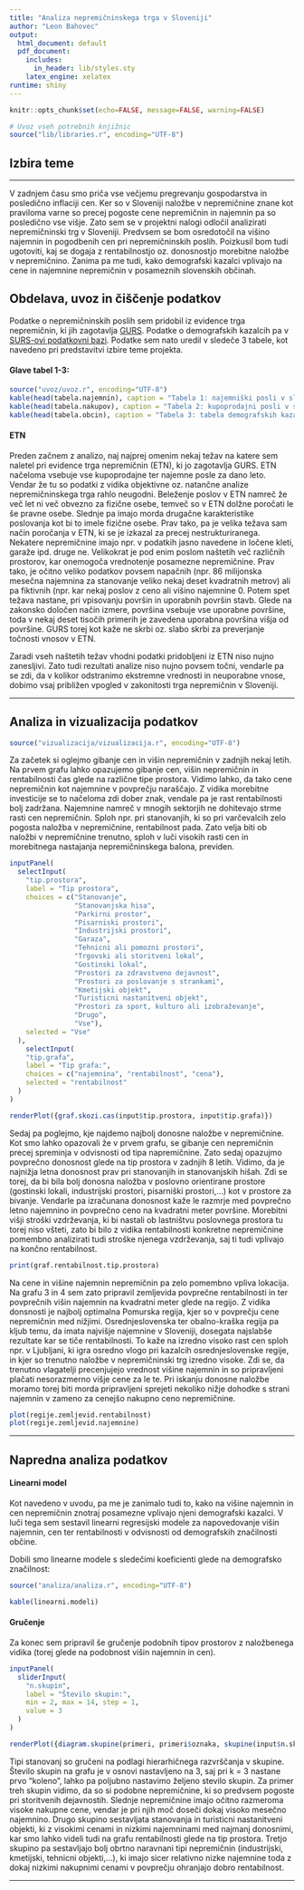 ```yaml
---
title: "Analiza nepremičninskega trga v Sloveniji"
author: "Leon Bahovec"
output:
  html_document: default
  pdf_document:
    includes:
      in_header: lib/styles.sty
    latex_engine: xelatex
runtime: shiny
---
```


```r
knitr::opts_chunk$set(echo=FALSE, message=FALSE, warning=FALSE)

# Uvoz vseh potrebnih knjižnic
source("lib/libraries.r", encoding="UTF-8")

```


## Izbira teme

***
V zadnjem času smo priča vse večjemu pregrevanju gospodarstva in posledično inflaciji cen. Ker so v Sloveniji naložbe v nepremičnine znane kot praviloma varne so precej pogoste cene nepremičnin in najemnin pa so posledično vse višje. Zato sem se v projektni nalogi odločil analizirati nepremičninski trg v Sloveniji. Predvsem se bom  osredotočil na višino najemnin in pogodbenih cen pri nepremičninskih poslih. Poizkusil bom tudi ugotoviti, kaj se dogaja z rentabilnostjo oz. donosnostjo morebitne naložbe v nepremičnino. Zanima pa me tudi, kako demografski kazalci vplivajo na cene in najemnine nepremičnin v posameznih slovenskih občinah. 



## Obdelava, uvoz in čiščenje podatkov

Podatke o nepremičninskih poslih sem pridobil iz evidence trga nepremičnin, ki jih zagotavlja [GURS](https://egp.gu.gov.si/egp/). Podatke o demografskih kazalcih pa v [SURS-ovi podatkovni bazi](https://pxweb.stat.si/SiStatData/pxweb/sl/Data/Data/2640010S.px/). Podatke sem nato uredil v sledeče 3 tabele, kot navedeno pri predstavitvi izbire teme projekta. 

#### Glave tabel 1-3:



```r
source("uvoz/uvoz.r", encoding="UTF-8")
kable(head(tabela.najemnin), caption = "Tabela 1: najemniški posli v sloveniji 2013 - 2020")
kable(head(tabela.nakupov), caption = "Tabela 2: kupoprodajni posli v sloveniji 2013 - 2020")
kable(head(tabela.obcin), caption = "Tabela 3: tabela demografskih kazalcev občin 2013 - 2020")
```

#### ETN

Preden začnem z analizo, naj najprej omenim nekaj težav na katere sem naletel pri evidence trga nepremičnin (ETN), ki jo zagotavlja GURS. ETN načeloma vsebuje vse kupoprodajne ter najemne posle za dano leto. Vendar že tu so podatki z vidika objektivne oz. natančne analize nepremičninskega trga rahlo neugodni. Beleženje poslov v ETN namreč že več let ni več obvezno za fizične osebe, temveč so v ETN dolžne poročati le še pravne osebe. Slednje pa imajo morda drugačne karakteristike poslovanja kot bi to imele fizične osebe. Prav tako, pa je velika težava sam način poročanja v ETN, ki se je izkazal za precej nestrukturiranega.  Nekatere nepremičnine imajo npr. v podatkih jasno navedene in ločene kleti, garaže ipd. druge ne. Velikokrat je pod enim poslom naštetih več različnih prostorov, kar onemogoča vrednotenje posamezne nepremičnine. Prav tako, je očitno veliko podatkov povsem napačnih (npr. 86 milijonska mesečna najemnina za stanovanje veliko nekaj deset kvadratnih metrov) ali pa fiktivnih (npr. kar nekaj poslov z ceno ali višino najemnine 0. Potem spet težava nastane, pri vpisovanju površin in uporabnih površin stavb. Glede na zakonsko določen način izmere, površina vsebuje vse uporabne površine, toda v nekaj deset tisočih primerih je zavedena uporabna površina višja od površine. GURS torej kot kaže ne skrbi oz. slabo skrbi za preverjanje točnosti vnosov v ETN.

Zaradi vseh naštetih težav vhodni podatki pridobljeni iz ETN niso nujno zanesljivi. Zato tudi rezultati analize niso nujno povsem točni, vendarle pa se zdi, da v kolikor odstranimo ekstremne vrednosti in neuporabne vnose, dobimo vsaj približen vpogled v zakonitosti trga nepremičnin v Sloveniji.


***

## Analiza in vizualizacija podatkov



```r

source("vizualizacija/vizualizacija.r", encoding="UTF-8")


```
Za začetek si oglejmo gibanje cen in višin nepremičnin v zadnjih nekaj letih. Na prvem grafu lahko opazujemo gibanje cen, višin nepremičnin in rentabilnosti čas glede na različne tipe prostora. Vidimo lahko, da tako cene nepremičnin kot najemnine v povprečju naraščajo. Z vidika morebitne investicije se to načeloma zdi dober znak, vendale pa je rast rentabilnosti bolj zadržana. Najemnine namreč v mnogih sektorjih ne dohitevajo strme rasti cen nepremičnin. Sploh npr. pri stanovanjih, ki so pri varčevalcih zelo pogosta naložba v nepremičnine, rentabilnost pada. Zato velja biti ob naložbi v nepremičnine trenutno, sploh v luči visokih rasti cen in morebitnega nastajanja nepremičninskega balona, previden.

```r
inputPanel(
  selectInput(
    "tip.prostora",
    label = "Tip prostora",
    choices = c("Stanovanje", 
                "Stanovanjska hisa", 
                "Parkirni prostor", 
                "Pisarniski prostori", 
                "Industrijski prostori", 
                "Garaza",
                "Tehnicni ali pomozni prostori",
                "Trgovski ali storitveni lokal",
                "Gostinski lokal", 
                "Prostori za zdravstveno dejavnost",
                "Prostori za poslovanje s strankami",
                "Kmetijski objekt",
                "Turisticni nastanitveni objekt",
                "Prostori za sport, kulturo ali izobraževanje",
                "Drugo",
                "Vse"),
    selected = "Vse"
  ),
    selectInput(
    "tip.grafa",
    label = "Tip grafa:",
    choices = c("najemnina", "rentabilnost", "cena"),
    selected = "rentabilnost"
  )
)

```


```r
renderPlot({graf.skozi.cas(input$tip.prostora, input$tip.grafa)})
```

Sedaj pa poglejmo, kje najdemo najbolj donosne naložbe v nepremičnine. Kot smo lahko opazovali že v prvem grafu, se gibanje cen nepremičnin precej spreminja v odvisnosti od tipa napremičnine. Zato sedaj opazujmo povprečno donosnost glede na tip prostora v zadnjih 8 letih. Vidimo, da je najnižja letna donosnost prav pri stanovanjih in stanovanjskih hišah. Zdi se torej, da bi bila bolj donosna naložba v poslovno orientirane prostore (gostinski lokali, industrijski prostori, pisarniški prostori,...) kot v prostore za bivanje. Vendarle pa izračunana donosnost kaže le razmrje med povprečno letno najemnino in povprečno ceno na kvadratni meter površine. Morebitni višji stroški vzdrževanja, ki bi nastali ob lastništvu poslovnega prostora tu torej niso všteti, zato bi bilo z vidika rentabilnosti konkretne nepremičnine pomembno analizirati tudi stroške njenega vzdrževanja, saj ti tudi vplivajo na končno rentabilnost.

```r
print(graf.rentabilnost.tip.prostora)
```

Na cene in višine najemnin nepremičnin pa zelo pomembno vpliva lokacija. Na grafu 3 in 4 sem zato pripravil zemljevida povprečne rentabilnosti in ter povprečnih višin najemnin na kvadratni meter glede na regijo. Z vidika donsnosti je najbolj optimalna Pomurska regija, kjer so v povprečju cene nepremičnin med nižjimi. Osrednjeslovenska ter obalno-kraška regija pa kljub temu, da imata najvišje najemnine v Sloveniji, dosegata najslabše rezultate kar se tiče rentabilnosti. To kaže na izredno visoko rast cen sploh npr. v Ljubljani, ki igra osredno vlogo pri kazalcih osrednjeslovenske regije, in kjer so trenutno naložbe v nepremičninski trg izredno visoke. Zdi se, da trenutno vlagatelji precenjujejo vrednost višine najemnin in so pripravljeni plačati nesorazmerno višje cene za le te. Pri iskanju donosne naložbe moramo torej biti morda pripravljeni sprejeti nekoliko nižje dohodke s strani najemnin v zameno za cenejšo nakupno ceno nepremičnine.

```r
plot(regije.zemljevid.rentabilnost)
plot(regije.zemljevid.najemnine)
```


***

## Napredna analiza podatkov

#### Linearni model

Kot navedeno v uvodu, pa me je zanimalo tudi to, kako na višine najemnin in cen nepremičnin znotraj posamezne vplivajo njeni demografski kazalci. V luči tega sem sestavil linearni regresijski modele za napovedovanje višin najemnin, cen ter rentabilnosti v odvisnosti od demografskih značilnosti občine. 

Dobili smo linearne modele s sledečimi koeficienti glede na demografsko značilnost:
```r
source("analiza/analiza.r", encoding="UTF-8")

```
```r
kable(linearni.modeli)
```



#### Gručenje

Za konec sem pripravil še gručenje podobnih tipov prostorov z naložbenega vidika (torej glede na podobnost višin najemnin in cen). 

```r
inputPanel(
  sliderInput(
    "n.skupin",
    label = "Število skupin:",
    min = 2, max = 14, step = 1,
    value = 3
  )
)

renderPlot({diagram.skupine(primeri, primeri$oznaka, skupine(input$n.skupin), input$n.skupin)})
```
Tipi stanovanj so gručeni na podlagi hierarhičnega razvrščanja v skupine. Število skupin na grafu je v osnovi nastavljeno na 3, saj pri k = 3 nastane prvo "koleno", lahko pa poljubno nastavimo željeno stevilo skupin. Za primer treh skupin vidimo, da so si podobne nepremičnine, ki so predvsem pogoste pri storitvenih dejavnostih. Slednje nepremičnine imajo očitno razmeroma visoke nakupne cene, vendar je pri njih moč doseči dokaj visoko mesečno najemnino. Drugo skupino sestavljata stanovanja in turisticni nastanitveni objekti, ki z visokimi cenami in nizkimi najemninami med najmanj donosnimi, kar smo lahko videli tudi na grafu rentabilnosti glede na tip prostora. Tretjo skupino pa sestavljajo bolj obrtno naravnani tipi nepremičnin (industrijski, kmetijski, tehnicni objekti,...), ki imajo sicer relativno nizke najemnine toda z dokaj nizkimi nakupnimi cenami v povprečju ohranjajo dobro rentabilnost.

***


